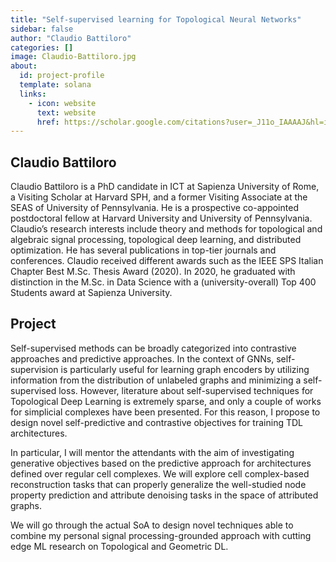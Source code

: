```yaml
---
title: "Self-supervised learning for Topological Neural Networks"
sidebar: false
author: "Claudio Battiloro"
categories: []
image: Claudio-Battiloro.jpg
about:
  id: project-profile
  template: solana
  links:
    - icon: website
      text: website
      href: https://scholar.google.com/citations?user=_J11o_IAAAAJ&hl=it
---
```

## Claudio Battiloro
Claudio Battiloro is a PhD candidate in ICT at Sapienza University of Rome, a Visiting Scholar at Harvard SPH, and a former Visiting Associate at the SEAS of University of Pennsylvania.  He is a prospective co-appointed postdoctoral fellow at Harvard University and University of Pennsylvania. Claudio’s research interests include theory and methods for topological and algebraic signal processing, topological deep learning, and distributed optimization. He has several publications in top-tier journals and conferences. Claudio received different awards such as the IEEE SPS Italian Chapter Best M.Sc. Thesis Award (2020).  In 2020, he graduated with distinction in the M.Sc. in Data Science with a (university-overall) Top 400 Students award at Sapienza University.

## Project
Self-supervised methods can be broadly categorized into contrastive approaches and predictive approaches. In the context of GNNs, self-supervision is particularly useful for learning graph encoders by utilizing information from the distribution of unlabeled graphs and minimizing a self-supervised loss. However, literature about self-supervised techniques for Topological Deep Learning  is extremely sparse, and only a couple of works for simplicial complexes have been presented. For this reason, I propose to design novel self-predictive and contrastive objectives for training TDL architectures.

In particular, I will mentor the attendants with the aim of investigating generative objectives based on the predictive approach for architectures defined over regular cell complexes. We will explore cell complex-based reconstruction tasks that can properly generalize the well-studied node property prediction and attribute denoising tasks in the space of attributed graphs.

We will go through the actual SoA to design novel techniques able to combine my personal signal processing-grounded approach with cutting edge ML research on Topological and Geometric DL.
